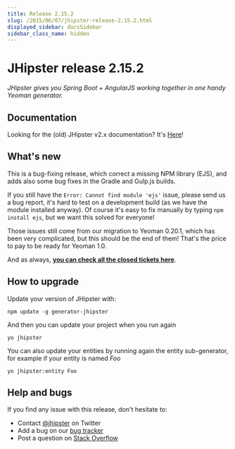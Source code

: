```yaml
---
title: Release 2.15.2
slug: /2015/06/07/jhipster-release-2.15.2.html
displayed_sidebar: docsSidebar
sidebar_class_name: hidden
---
```


JHipster release 2.15.2
==================

*JHipster gives you Spring Boot + AngularJS working together in one handy Yeoman generator.*

Documentation
----------

Looking for the (old) JHipster v2.x documentation? It's [Here](https://www.jhipster.tech/documentation-archive/)!

What's new
----------

This is a bug-fixing release, which correct a missing NPM library (EJS), and adds also some bug fixes in the Gradle and Gulp.js builds.

If you still have the `Error: Cannot find module 'ejs'` issue, please send us a bug report, it's hard to test on a development build (as we have the module installed anyway). Of course it's easy to fix manually by typing `npm install ejs`, but we want this solved for everyone!

Those issues still come from our migration to Yeoman 0.20.1, which has been very complicated, but this should be the end of them! That's the price to pay to be ready for Yeoman 1.0.

And as always, __[you can check all the closed tickets here](https://github.com/jhipster/generator-jhipster/issues?q=milestone%3A2.15.2+is%3Aclosed)__.

How to upgrade
------------

Update your version of JHipster with:

```
npm update -g generator-jhipster
```

And then you can update your project when you run again

```
yo jhipster
```

You can also update your entities by running again the entity sub-generator, for example if your entity is named _Foo_

```
yo jhipster:entity Foo
```

Help and bugs
--------------

If you find any issue with this release, don't hesitate to:

- Contact [@jhipster](https://twitter.com/jhipster) on Twitter
- Add a bug on our [bug tracker](https://github.com/jhipster/generator-jhipster/issues?state=open)
- Post a question on [Stack Overflow](http://stackoverflow.com/tags/jhipster/info)
